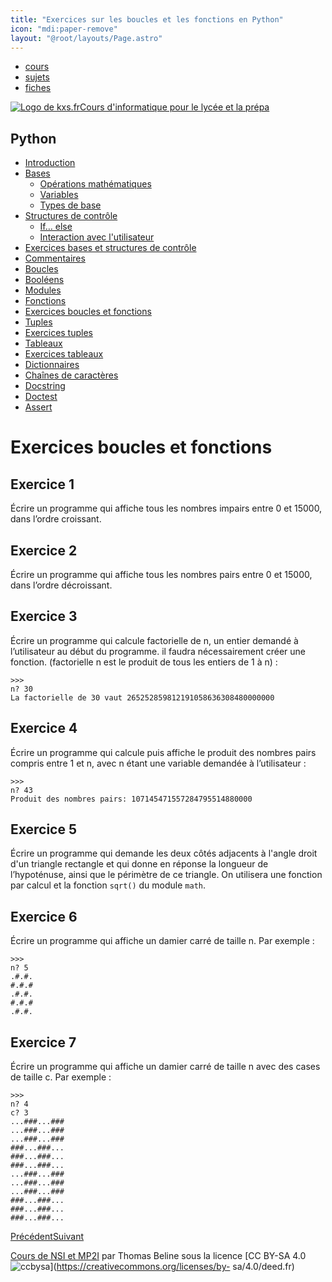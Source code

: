 ```yaml
---
title: "Exercices sur les boucles et les fonctions en Python"
icon: "mdi:paper-remove"
layout: "@root/layouts/Page.astro"
---
```


  * [cours](https://kxs.fr/cours/)
  * [sujets](https://kxs.fr/sujets/)
  * [fiches](https://kxs.fr/fiches/)

[![Logo de kxs.fr](/img/logo.svg)](https://kxs.fr/)[Cours d'informatique pour
le lycée et la prépa](https://kxs.fr/cours/)

## Python

  * [Introduction](.)
  * [Bases](bases)
    * [Opérations mathématiques](operations)
    * [Variables](variables)
    * [Types de base](types-de-base)
  * [Structures de contrôle](structures-de-controle)
    * [If… else](if-else)
    * [Interaction avec l'utilisateur](interaction)
  * [Exercices bases et structures de contrôle](exercices-bases-structures)
  * [Commentaires](commentaires)
  * [Boucles](boucles)
  * [Booléens](booleens)
  * [Modules](modules)
  * [Fonctions](fonctions)
  * [Exercices boucles et fonctions](exercices-boucles-fonctions)
  * [Tuples](tuples)
  * [Exercices tuples](exercices-tuples)
  * [Tableaux](tableaux)
  * [Exercices tableaux](exercices-tableaux)
  * [Dictionnaires](dictionnaires)
  * [Chaînes de caractères](chaines-de-caracteres)
  * [Docstring](docstring)
  * [Doctest](doctest)
  * [Assert](assert)

# Exercices boucles et fonctions

## Exercice 1

Écrire un programme qui affiche tous les nombres impairs entre 0 et 15000,
dans l’ordre croissant.

## Exercice 2

Écrire un programme qui affiche tous les nombres pairs entre 0 et 15000, dans
l’ordre décroissant.

## Exercice 3

Écrire un programme qui calcule factorielle de n, un entier demandé à
l’utilisateur au début du programme. il faudra nécessairement créer une
fonction. (factorielle n est le produit de tous les entiers de 1 à n) :

    
    
    >>>
    n? 30
    La factorielle de 30 vaut 265252859812191058636308480000000

## Exercice 4

Écrire un programme qui calcule puis affiche le produit des nombres pairs
compris entre 1 et n, avec n étant une variable demandée à l’utilisateur :

    
    
    >>>
    n? 43
    Produit des nombres pairs: 107145471557284795514880000

## Exercice 5

Écrire un programme qui demande les deux côtés adjacents à l'angle droit d'un
triangle rectangle et qui donne en réponse la longueur de l’hypoténuse, ainsi
que le périmètre de ce triangle. On utilisera une fonction par calcul et la
fonction `sqrt()` du module `math`.

## Exercice 6

Écrire un programme qui affiche un damier carré de taille n. Par exemple :

    
    
    >>>
    n? 5
    .#.#.
    #.#.#
    .#.#.
    #.#.#
    .#.#.

## Exercice 7

Écrire un programme qui affiche un damier carré de taille n avec des cases de
taille c. Par exemple :

    
    
    >>>
    n? 4
    c? 3
    ...###...###
    ...###...###
    ...###...###
    ###...###...
    ###...###...
    ###...###...
    ...###...###
    ...###...###
    ...###...###
    ###...###...
    ###...###...
    ###...###...

[Précédent](fonctions)[Suivant](tuples)

[Cours de NSI et MP2I](https://kxs.fr/cours/) par Thomas Beline sous la
licence [CC BY-SA 4.0
![ccbysa](/img/ccbysa.svg)](https://creativecommons.org/licenses/by-
sa/4.0/deed.fr)

